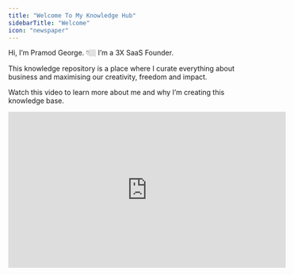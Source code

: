 ```yaml
---
title: "Welcome To My Knowledge Hub"
sidebarTitle: "Welcome"
icon: "newspaper"
---
```


Hi, I’m Pramod George. 👇🏼 I’m a 3X SaaS Founder.

This knowledge repository is a place where I curate everything about business and maximising our creativity, freedom and impact.

Watch this video to learn more about me and why I’m creating this knowledge base.

<iframe width="560" height="315" src="https://www.youtube.com/embed/M0OLIm4S110?si=OqI30i8SE5j6fXES" title="YouTube video player" frameborder="0" allow="accelerometer; autoplay; clipboard-write; encrypted-media; gyroscope; picture-in-picture; web-share" referrerpolicy="strict-origin-when-cross-origin" allowfullscreen />